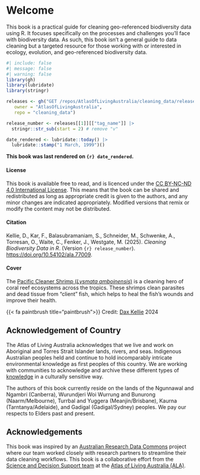 # Welcome {.unnumbered}

This book is a practical guide for cleaning geo-referenced biodiversity data
using R. It focuses specifically on the processes and challenges you'll face with
biodiversity data. As such, this book isn't a general guide to data cleaning but a
targeted resource for those working with or interested in ecology, evolution,
and geo-referenced biodiversity data.

```r
#| include: false
#| message: false
#| warning: false
library(gh)
library(lubridate)
library(stringr)

releases <- gh("GET /repos/AtlasOfLivingAustralia/cleaning_data/releases", 
   owner = "AtlasOfLivingAustralia",
   repo = "cleaning_data")

release_number <- releases[[1]][["tag_name"]] |>
  stringr::str_sub(start = 2) # remove "v"

date_rendered <- lubridate::today() |> 
  lubridate::stamp("1 March, 1999")()
```

**This book was last rendered on `{r} date_rendered`.**

#### License 

This book is available free to read, and is licenced under the 
[CC BY-NC-ND 4.0 International License](https://creativecommons.org/licenses/by-nc-sa/4.0/). This means that the book can be shared and redistributed as long as appropriate credit is given to the authors, and any minor changes are indicated appropriately. Modified versions that remix or modify the content may not be distributed.
  
#### Citation

Kellie, D., Kar, F., Balasubramaniam, S., Schneider, M., Schwenke, A., Torresan, O., Waite, C., Fenker, J., Westgate, M. (2025). *Cleaning Biodiversity Data in R*. (Version `{r} release_number`). [https://doi.org/10.54102/ala.77009](https://doi.org/10.54102/ala.77009). 

#### Cover

The [Pacific Cleaner Shrimp (*Lysmata amboinensis*)](https://bie.ala.org.au/species/https://biodiversity.org.au/afd/taxa/55ed63d8-7382-4611-8016-08553e0fe20d) is a cleaning hero of coral reef ecosystems across the tropics. These shrimps clean parasites and dead tissue from "client" fish, which helps to heal the fish's wounds and improve their health. 

{{< fa paintbrush title="paintbrush">}} Credit: [Dax Kellie](https://labs.ala.org.au/about/Kellie_Dax/) 2024

## Acknowledgement of Country

The Atlas of Living Australia acknowledges that we live and work on Aboriginal
and Torres Strait Islander lands, rivers, and seas. Indigenous Australian
peoples held and continue to hold incomparably intricate environmental knowledge
as first peoples of this country. We are working with communities to acknowledge
and archive these different types of
[knowledge](https://www.ala.org.au/indigenous-ecological-knowledge/) in a
culturally sensitive way.

The authors of this book currently reside on the lands of the Ngunnawal and
Ngambri (Canberra), Wurundjeri Woi Wurrung and Bunurong (Naarm/Melbourne),
Turrbal and Yuggera (Meanjin/Brisbane), Kaurna (Tarntanya/Adelaide), and Gadigal
(Gadigal/Sydney) peoples. We pay our respects to Elders past and present.

## Acknowledgements {.unnumbered}

This book was inspired by an [Australian Research Data
Commons](https://ardc.edu.au/) project where our team worked closely with
research partners to streamline their data cleaning workflows. This book is a
collaborative effort from the [Science and Decision Support
team](https://labs.ala.org.au/about/) at the [Atlas of Living Australia
(ALA)](https://www.ala.org.au/).
